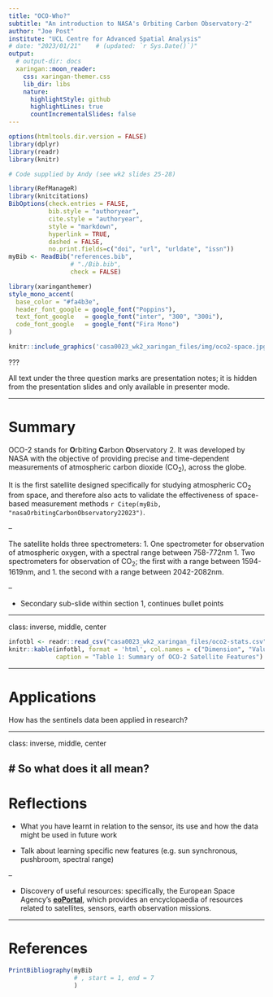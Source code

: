 ```yaml
---
title: "OCO-Who?"
subtitle: "An introduction to NASA's Orbiting Carbon Observatory-2"
author: "Joe Post"
institute: "UCL Centre for Advanced Spatial Analysis"
# date: "2023/01/21"    # (updated: `r Sys.Date()`)"
output:
  # output-dir: docs
  xaringan::moon_reader:
    css: xaringan-themer.css
    lib_dir: libs
    nature:
      highlightStyle: github
      highlightLines: true
      countIncrementalSlides: false
---
```


```r
options(htmltools.dir.version = FALSE)
library(dplyr)
library(readr)
library(knitr)
```

```r

# Code supplied by Andy (see wk2 slides 25-28)

library(RefManageR)
library(knitcitations)
BibOptions(check.entries = FALSE,
           bib.style = "authoryear",
           cite.style = "authoryear",
           style = "markdown",
           hyperlink = TRUE,
           dashed = FALSE,
           no.print.fields=c("doi", "url", "urldate", "issn"))
myBib <- ReadBib("references.bib",
                 # "./Bib.bib", 
                 check = FALSE)

```

```r
library(xaringanthemer)
style_mono_accent(
  base_color = "#fa4b3e",
  header_font_google = google_font("Poppins"),
  text_font_google   = google_font("inter", "300", "300i"),
  code_font_google   = google_font("Fira Mono")
)
```

```r
knitr::include_graphics('casa0023_wk2_xaringan_files/img/oco2-space.jpg')
```

???

All text under the three question marks are presentation notes; it is hidden from the presentation slides and only available in presenter mode.


---

# Summary

OCO-2 stands for **O**rbiting **C**arbon **O**bservatory 2. It was developed by NASA with the objective of providing precise and time-dependent measurements of atmospheric carbon dioxide (CO<sub>2</sub>), across the globe. 

It is the first satellite designed specifically for studying atmospheric CO<sub>2</sub> from space, and therefore also acts to validate the effectiveness of space-based measurement methods `r Citep(myBib, "nasaOrbitingCarbonObservatory22023")`. 

--

The satellite holds three spectrometers:
1.    One spectrometer for observation of atmospheric oxygen, with a spectral range between 758-772nm
1.    Two spectrometers for observation of CO<sub>2</sub>; the first with a range between 1594-1619nm, and
1.    the second with a range between 2042-2082nm.

--

-   Secondary sub-slide within section 1, continues bullet points


---

class: inverse, middle, center

```r

infotbl <- readr::read_csv("casa0023_wk2_xaringan_files/oco2-stats.csv")
knitr::kable(infotbl, format = 'html', col.names = c("Dimension", "Value"),
             caption = "Table 1: Summary of OCO-2 Satellite Features")
```


---

# Applications

How has the sentinels data been applied in research?

---

class: inverse, middle, center

# So what does it all mean?
---

# Reflections

-   What you have learnt in relation to the sensor, its use and how the data might be used in future work

-   Talk about learning specific new features (e.g. sun synchronous, pushbroom, spectral range)

--

-   Discovery of useful resources: specifically, the European Space Agency's [**eoPortal**](eoportal.org), which provides an encyclopaedia of resources related to satellites, sensors, earth observation missions. 

---

# References

```r
PrintBibliography(myBib
                  # , start = 1, end = 7
                  )
```
